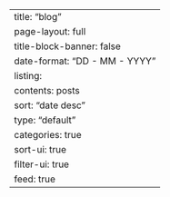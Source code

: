 ---
title: "blog"
page-layout: full
title-block-banner: false
date-format: "DD - MM - YYYY"
listing:
  contents: posts
  sort: "date desc"
  type: "default" 
  categories: true
  sort-ui: true
  filter-ui: true
  feed: true
---
